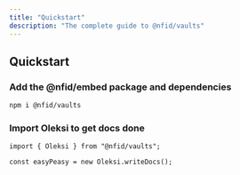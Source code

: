 ```yaml
---
title: "Quickstart"
description: "The complete guide to @nfid/vaults"
---
```


## Quickstart

<Steps>

### Add the @nfid/embed package and dependencies

```sh npm2yarn copy
npm i @nfid/vaults
```

### Import Oleksi to get docs done

```tsx copy
import { Oleksi } from "@nfid/vaults";

const easyPeasy = new Oleksi.writeDocs();
```

</Steps>